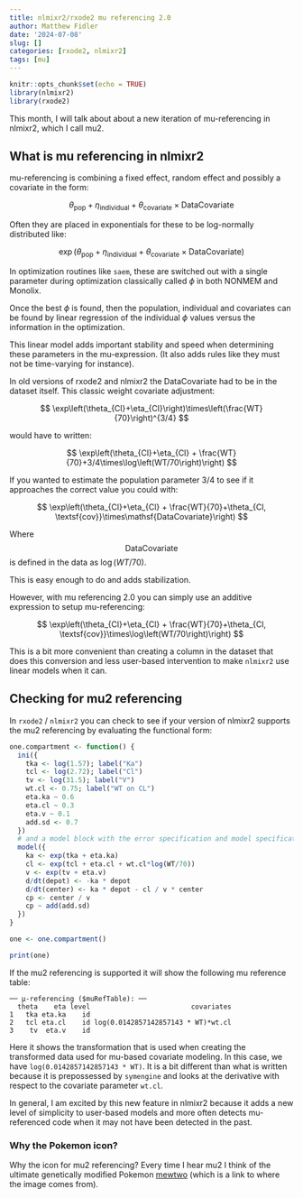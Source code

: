 ```yaml
---
title: nlmixr2/rxode2 mu referencing 2.0
author: Matthew Fidler
date: '2024-07-08'
slug: []
categories: [rxode2, nlmixr2]
tags: [mu]
---
```


```r
knitr::opts_chunk$set(echo = TRUE)
library(nlmixr2)
library(rxode2)
```

This month, I will talk about about a new iteration of mu-referencing in nlmixr2, which I call mu2.

## What is mu referencing in nlmixr2

mu-referencing is combining a fixed effect, random effect and possibly a covariate in the form:

$$
\theta_\mathsf{pop}+\eta_\mathsf{individual}+\theta_\mathsf{covariate}\times \mathsf{DataCovariate}
$$

Often they are placed in exponentials for these to be log-normally distributed like:

$$
\exp\left(\theta_\mathsf{pop}+\eta_\mathsf{individual}+\theta_\mathsf{covariate}\times \mathsf{DataCovariate}\right)
$$

In optimization routines like `saem`, these are switched out with a single parameter during optimization classically called $\phi$ in both NONMEM and Monolix.

Once the best $\phi$ is found, then the population, individual and covariates can be found by linear regression of the individual $\phi$ values versus the information in the optimization.

This linear model adds important stability and speed when determining
these parameters in the mu-expression.  (It also adds rules like they
must not be time-varying for instance).

In old versions of rxode2 and nlmixr2 the $\mathsf{DataCovariate}$ had
to be in the dataset itself. This classic weight covariate adjustment:

$$
\exp\left(\theta_{Cl}+\eta_{Cl}\right)\times\left(\frac{WT}{70}\right)^{3/4}
$$

would have to written:

$$
\exp\left(\theta_{Cl}+\eta_{Cl} + \frac{WT}{70}+3/4\times\log\left(WT/70\right)\right)
$$

If you wanted to estimate the population parameter $3/4$ to see if it approaches the correct value you could with:

$$
\exp\left(\theta_{Cl}+\eta_{Cl} + \frac{WT}{70}+\theta_{Cl, \textsf{cov}}\times\mathsf{DataCovariate}\right)
$$

Where $$\mathsf{DataCovariate}$$ is defined in the data as $\log\left(WT/70\right)$.

This is easy enough to do and adds stabilization.

However, with mu referencing 2.0 you can simply use an additive expression to setup mu-referencing:

$$
\exp\left(\theta_{Cl}+\eta_{Cl} + \frac{WT}{70}+\theta_{Cl, \textsf{cov}}\times\log\left(WT/70\right)\right)
$$

This is a bit more convenient than creating a column in the dataset that does this conversion and less user-based intervention to make `nlmixr2` use linear models when it can.

## Checking for mu2 referencing

In `rxode2` / `nlmixr2` you can check to see if your version of nlmixr2 supports the mu2 referencing by evaluating the functional form:

```r
one.compartment <- function() {
  ini({
    tka <- log(1.57); label("Ka")
    tcl <- log(2.72); label("Cl")
    tv <- log(31.5); label("V")
    wt.cl <- 0.75; label("WT on CL")
    eta.ka ~ 0.6
    eta.cl ~ 0.3
    eta.v ~ 0.1
    add.sd <- 0.7
  })
  # and a model block with the error specification and model specification
  model({
    ka <- exp(tka + eta.ka)
    cl <- exp(tcl + eta.cl + wt.cl*log(WT/70))
    v <- exp(tv + eta.v)
    d/dt(depot) <- -ka * depot
    d/dt(center) <- ka * depot - cl / v * center
    cp <- center / v
    cp ~ add(add.sd)
  })
}

one <- one.compartment()

print(one)
```

If the mu2 referencing is supported it will show the following mu reference table:

```
── μ-referencing ($muRefTable): ──
  theta    eta level                         covariates
1   tka eta.ka    id
2   tcl eta.cl    id log(0.0142857142857143 * WT)*wt.cl
3    tv  eta.v    id
```

Here it shows the transformation that is used when creating the
transformed data used for mu-based covariate modeling. In this case,
we have `log(0.0142857142857143 * WT)`. It is a bit different than
what is written because it is prepossessed by `symengine` and looks at
the derivative with respect to the covariate parameter `wt.cl`.

In general, I am excited by this new feature in nlmixr2 because it
adds a new level of simplicity to user-based models and more often
detects mu-referenced code when it may not have been detected in the
past.

### Why the Pokemon icon?

Why the icon for mu2 referencing? Every time I hear mu2 I think of the
ultimate genetically modified Pokemon
[mewtwo](https://goofy-legends-gl.fandom.com/wiki/Mewtwo) (which is a
link to where the image comes from).
